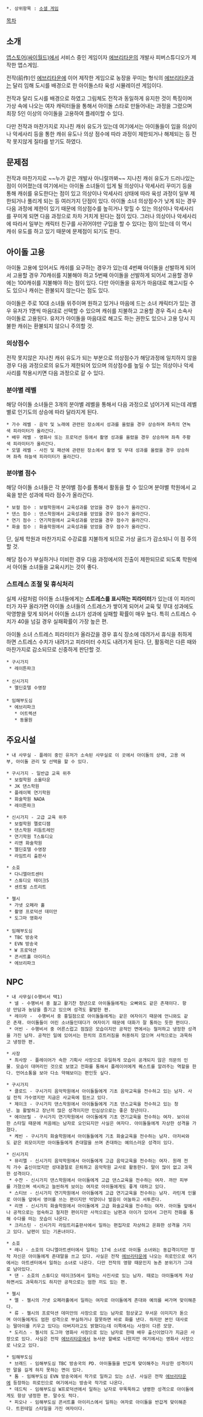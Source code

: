  *. 상위항목 : [[소셜 게임]] 

[[목차]]
== 소개 ==
[[앱스토어(싸이월드)]]에서 서비스 중인 게임이자 [[에브리타운]]의 개발사 피버스튜디오가 제작한 앱스게임. 

전작(前作)인 [[에브리타운]]에 이어 제작한 게임으로 농장을 꾸미는 형식의 [[에브리타운]]과는 달리 임해 도시를 배경으로 한 아이돌스타 육성 시뮬레이션 게임이다. 

전작과 달리 도시를 배경으로 하였고 그림체도 전작과 동일하게 유지한 것이 특징이며 가상 속에 나오는 여자 캐릭터들을 통해서 아이돌 스타로 만들어내는 과정을 그렸으며 최장 5인 이상의 아이돌을 고용하여 플레이할 수 있다. 

다만 전작과 마찬가지로 지나친 캐쉬 유도가 있는데 여기에서는 아이돌들이 입을 의상이나 악세사리 등을 통한 캐쉬 유도나 의상 점수에 따라 과정이 제한되거나 해제되는 등 전작 못지않게 질타를 받기도 하였다. 

== 문제점 == 
전작과 마찬가지로 ~~누가 같은 개발사 아니랄까봐~~ 지나친 캐쉬 유도가 드러나있는 점이 이어졌는데 여기에서는 아이돌 소녀들이 입게 될 의상이나 악세사리 꾸미기 등을 통해 캐쉬를 유도한다는 점이 있고 의상이나 악세사리 상태에 따라 육성 과정이 일부 제한되거나 풀리게 되는 등 여러가지 단점이 있다. 아이돌 소녀 의상점수가 낮게 되는 경우 다음 과정에 제한이 있기 때문에 의상점수를 높히거나 맞힐 수 있는 의상이나 악세사리를 꾸미게 되면 다음 과정으로 차차 거치게 된다는 점이 있다. 그러나 의상이나 악세사리에 따라서 일부는 캐릭터 친구를 사귀어야만 구입을 할 수 있다는 점이 있는데 이 역시 캐쉬 유도를 하고 있기 때문에 문제점이 되기도 한다. 

== 아이돌 고용 == 
아이돌 고용에 있어서도 캐쉬를 요구하는 경우가 있는데 4번째 아이돌을 선발하게 되어서 고용할 경우 70캐쉬를 지불해야 하고 5번째 아이돌을 선발하게 되어서 고용할 경우에는 100캐쉬를 지불해야 하는 점이 있다. 다만 아이돌을 유저가 마음대로 해고시킬 수도 있으나 캐쉬는 환불되지 않는다는 점도 있다. 

아이돌은 주로 10대 소녀들 위주이며 원하고 있거나 마음에 드는 소녀 캐릭터가 있는 경우 유저가 1명씩 마음대로 선택할 수 있으며 캐쉬를 지불하고 고용할 경우 즉시 소속사 아이돌로 고용된다. 유저가 아이돌을 마음대로 해고도 하는 권한도 있으나 고용 당시 지불한 캐쉬는 환불되지 않으니 주의할 것. 

=== 의상점수 === 
전작 못지않은 지나친 캐쉬 유도가 되는 부분으로 의상점수가 해당과정에 일치하지 않을 경우 다음 과정으로의 유도가 제한되어 있으며 의상점수를 높일 수 있는 의상이나 악세사리를 착용시키면 다음 과정으로 갈 수 있다. 

=== 분야별 레벨 === 
해당 아이돌 소녀들은 3개의 분야별 레벨을 통해서 다음 과정으로 넘어가게 되는데 레벨별로 인기도의 상승에 따라 달라지게 된다. 

 * 가수 레벨 - 음악 및 노래에 관련된 장소에서 성과를 올렸을 경우 상승하며 좌측의 연녹색 피라미터가 올라간다. 
 * 배우 레벨 - 영화사 또는 프로덕션 등에서 촬영 성과를 올렸을 경우 상승하며 좌측 주황색 피라미터가 올라간다. 
 * 모델 레벨 - 사진 및 패션에 관련된 장소에서 촬영 및 무대 성과를 올렸을 경우 상승하며 좌측 하늘색 피라미터가 올라간다. 

=== 분야별 점수 === 
해당 아이돌 소녀들은 각 분야별 점수를 통해서 활동을 할 수 있으며 분야별 학원에서 교육을 받은 성과에 따라 점수가 올라간다. 

 * 보컬 점수 : 보컬학원에서 교육성과를 얻었을 경우 점수가 올라간다. 
 * 댄스 점수 : 댄스학원에서 교육성과를 얻었을 경우 점수가 올라간다. 
 * 연기 점수 : 연기학원에서 교육성과를 얻었을 경우 점수가 올라간다. 
 * 화술 점수 : 화술학원에서 교육성과를 얻었을 경우 점수가 올라간다. 

단, 실제 학원과 마찬가지로 수강료를 지불하게 되므로 가상 골드가 감소되니 이 점 주의할 것. 

해당 점수가 부실하거나 미비한 경우 다음 과정에서의 진출이 제한되므로 되도록 학원에서 아이돌 소녀들을 교육시키는 것이 좋다. 

=== 스트레스 조절 및 휴식처리 === 
실제 사람처럼 아이돌 소녀들에게는 '''스트레스를 표시하는 피라미터'''가 있는데 이 피라미터가 자꾸 올라가면 아이돌 소녀들의 스트레스가 쌓이게 되어서 교육 및 무대 성과에도 악영향을 맞게 되어서 아이돌 소녀가 성과에 실패할 확률이 매우 높다. 특히 스트레스 수치가 40을 넘길 경우 실패확률이 가장 높은 편. 

아이돌 소녀 스트레스 피라미터가 올라갔을 경우 휴식 장소에 데려가서 휴식을 취하게 하면 스트레스 수치가 내려가고 피라미터 수치도 내려가게 된다. 단, 활동력은 다른 때와 마찬가지로 감소되므로 신중하게 판단할 것. 

 * 구시가지 
  * 레이튼파크 
 
 * 신시가지 
  * 멜딘호텔 수영장 
 
 * 임해부도심 
  * 에브리파크 
    * 어트렉션
    * 동물원

== 주요시설 == 
 * 내 사무실 - 플레이 중인 유저가 소속된 사무실로 이 곳에서 아이돌의 상태, 고용 여부, 아이돌 관리 및 선택을 할 수 있다. 

 * 구시가지 - 일반급 교육 위주
  * 보컬학원 소울타운 
  * JK 댄스학원 
  * 플레이북 연기학원 
  * 화술학원 NADA 
  * 레이튼파크 

 * 신시가지 - 고급 교육 위주
  * 보컬학원 멜로디잼 
  * 댄스학원 리듬트레인 
  * 연기학원 T스튜디오 
  * 리앤 화술학원 
  * 멜딘호텔 수영장 
  * 라임트리 출판사 

 * 소호  
  * 다니엘아트센터 
  * 스튜디오 테이크5 
  * 센트럴 스트리트 

 * 첼시 
  * 가넷 오페라 홀 
  * 촬영 프로덕션 데미안 
  * 도그마 영화사 
 
 * 임해부도심 
  * TBC 방송국 
  * EVN 방송국 
  * W 프로덕션 
  * 콘서트홀 아이리스 
  * 에브리파크 

== NPC == 
 * 내 사무실(수행비서 택1)
  * 넬 - 수행비서 중 젊고 활기찬 청년으로 아이돌들에게는 오빠와도 같은 존재이다. 항상 만담과 농담을 즐기고 있으며 성격도 활발한 편. 
  * 레이라 -  수행비서 중 홍일점으로 아이돌들에게는 같은 여자이기 때문에 언니와도 같은 존재. 아이돌들이 어린 소녀들인데다가 여자이기 때문에 대화가 잘 통하는 듯한 편이다. 
  * 어빈 - 수행비서 중 어른스럽고 점잖은 모습이지만 공적인 면에서는 철저하고 냉정한 성격을 가진 남자. 공적인 일에 있어서는 한치의 흐트러짐을 허용하지 않으며 사적으로는 과묵하고 냉정한 편. 

 * 사장
  * 최사장 - 플레이어가 속한 기획사 사장으로 유일하게 모습이 공개되지 않은 의문의 인물. 모습이 대머리인 것으로 보였고 전화를 통해서 플레이어에게 퀘스트를 알려주는 역할을 한다. 언어소통을 보아 다소 약해보이는 편인듯 싶다.

 * 구시가지 
  * 클로드 - 구시가지 음악학원에서 아이돌들에게 기초 음악교육을 전수하고 있는 남자. 사실 전직 가수였지만 지금은 사교육에 힘쓰고 있다.  
  * 제이크 - 구시가지 댄스학원에서 아이돌들에게 기초 댄스교육을 전수하고 있는 청년. 늘 활발하고 장난끼 많은 성격이지만 인심상으로는 좋은 청년이다. 
  * 에이브릴 - 구시가지 연기학원에서 아이돌에게 기초 연기교육을 전수하는 여자. 보이쉬한 스타일 때문에 처음에는 남자로 오인되지만 사실은 여자다. 아이돌들에게 자상한 성격을 가졌다.
  * 케빈 - 구시가지 화술학원에서 아이돌들에게 기초 화술교육을 전수하는 남자. 아저씨와도 같은 외모이지만 아이돌들에게 존대말을 쓰며 존대하는 예의스러운 성격이 있다. 

 * 신시가지 
  * 뮤리엘 - 신시가지 음악학원에서 아이돌에게 고급 음악교육을 전수하는 여자. 원래 전직 가수 출신이었지만 성대결절로 은퇴하고 음악학원 교사로 활동한다. 말이 많이 없고 과묵한 성격이다. 
  * 수잔 - 신시가지 댄스학원에서 아이돌에게 고급 댄스교육을 전수하는 여자. 까만 피부를 가졌으며 섹시하고 늘씬하게 보이는 여자로 아이돌에게도 좋게 대하고 있다. 
  * 스티브 - 신시가지 연기학원에서 아이돌에게 고급 연기교육을 전수하는 남자. 라틴계 인물로 아이돌 앞에서 영어를 쓰는 편이지만 억양이나 발음이 어눌하고 서투른다.  
  * 리앤 - 신시가지 화술학원에서 아이돌에게 고급 화술교육을 전수하는 여자. 아이돌 앞에서나 공적으로는 엄숙하고 철저한 편이지만 사적으로는 남편과 아이가 있어서 그런지 전화를 통해 수다를 떠는 모습이 나온다. 
  * 크리스틴 - 신시가지 라임트리출판사에서 일하는 편집자로 자상하고 온화한 성격을 가지고 있다. 남편이 있는 기혼녀이다. 

 * 소호 
  * 레나 - 소호의 다니엘아트센터에서 일하는 17세 소녀로 아이돌 소녀와는 동갑격이지만 정작 자신은 아이돌에게 존대말을 쓰고 있다. 사실은 전작 [[에브리타운]]에 나오는 히로인으로 여기에서는 아트센터에서 일하는 소녀로 나온다. 다만 전작의 영향 때문인지 농촌 분위기가 그대로 남아있다. 
  * 댄 - 소호의 스튜디오 테이크5에서 일하는 사진사로 있는 남자. 때로는 아이돌에게 자상하면서도 과묵하기도 하지만 공적으로는 엄한 끼도 있는 편. 

 * 첼시 
  * 멜 - 첼시의 가넷 오페라홀에서 일하는 여자로 아이돌에게 존대와 예의를 써가며 맞이해준다. 
  * 류 - 첼시의 프로덕션 데미안의 사장으로 있는 남자로 험상궃고 무서운 이미지가 돋으며 아이돌에게도 엄한 성격으로 부실하거나 잘못하면 바로 화를 낸다. 하지만 본인 대사로는 딸아이를 키우고 있다는 아버지라고도 밝혔다는데 이쪽에서는 사정이 다른 모양. 
  * 도리스 - 첼시의 도그마 영화사 사장으로 있는 남자로 한때 배우 출신이었다가 지금은 사장으로 있다. 사실은 전작 [[에브리타운]]에서 농사꾼 할배로 나왔지만 여기에서는 영화사 사장으로 나오고 있다. 

 * 임해부도심 
  * 브래드 - 임해부도심 TBC 방송국의 PD. 아이돌들을 반갑게 맞이해주는 자상한 성격이지만 말을 길게 하지 못하는 면이 있다. 
  * 톰 - 임해부도심 EVN 방송국에서 작가로 일하고 있는 소년. 사실은 전작 [[에브리타운]]에 등장하는 히로인으로 여기에서는 방송국 작가로 나온다. 
  * 데드릭 - 임해부도심 W프로덕션에서 일하는 남자로 무뚝뚝하고 냉랭한 성격으로 아이돌에게도 항상 냉정한 편. 말수도 적다. 
  * 피오나 - 임해부도심 콘서트홀 아이리스에서 일하는 여자로 아이돌을 반갑게 맞이해준다. 트윈테일 스타일을 가진 여자이다.

